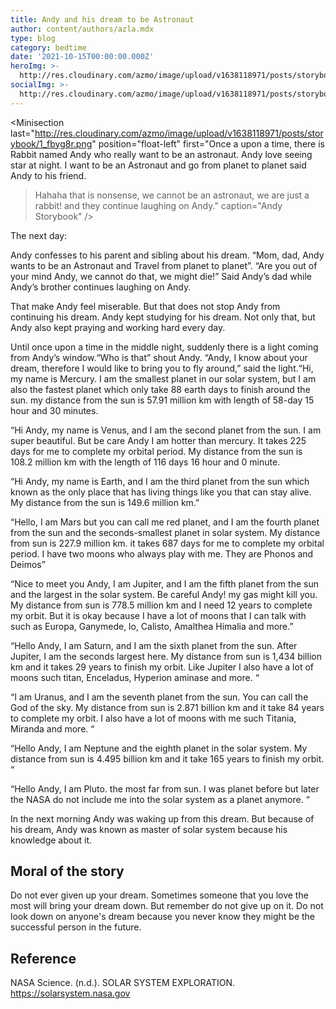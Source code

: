 ```yaml
---
title: Andy and his dream to be Astronaut
author: content/authors/azla.mdx
type: blog
category: bedtime
date: '2021-10-15T00:00:00.000Z'
heroImg: >-
  http://res.cloudinary.com/azmo/image/upload/v1638118971/posts/storybook/andy_his_dream_xqtosi.png
socialImg: >-
  http://res.cloudinary.com/azmo/image/upload/v1638118971/posts/storybook/andy_his_dream_xqtosi.png
---
```


<Minisection
  last="http://res.cloudinary.com/azmo/image/upload/v1638118971/posts/storybook/1_fbyg8r.png"
  position="float-left"
  first="Once a upon a time, there is Rabbit named Andy who really want to be an astronaut. Andy love seeing star at night. I want to be an Astronaut and go from planet to planet said Andy to his friend. 

> Hahaha that is nonsense, we cannot be an astronaut, we are just a rabbit! and they continue laughing on Andy."
  caption="Andy Storybook"
/>

The next day:

Andy confesses to his parent and sibling about his dream. “Mom, dad, Andy wants to be an Astronaut and Travel from planet to planet”. “Are you out of your mind Andy, we cannot do that, we might die!” Said Andy’s dad while Andy’s brother continues laughing on Andy.

That make Andy feel miserable. But that does not stop Andy from continuing his dream. Andy kept studying for his dream. Not only that, but Andy also kept praying and working hard every day.

Until once upon a time in the middle night, suddenly there is a light coming from Andy’s window.“Who is that” shout Andy. “Andy, I know about your dream, therefore I would like to bring you to fly around,” said the light.“Hi, my name is Mercury. I am the smallest planet in our solar system, but I am also the fastest planet which only take 88 earth days to finish around the sun. my distance from the sun is 57.91 million km with length of 58-day 15 hour and 30 minutes.

“Hi Andy, my name is Venus, and I am the second planet from the sun. I am super beautiful. But be care Andy I am hotter than mercury. It takes 225 days for me to complete my orbital period. My distance from the sun is 108.2 million km with the length of 116 days 16 hour and 0 minute.

“Hi Andy, my name is Earth, and I am the third planet from the sun which known as the only place that has living things like you that can stay alive. My distance from the sun is 149.6 million km.”

“Hello, I am Mars but you can call me red planet, and I am the fourth planet from the sun and the seconds-smallest planet in solar system. My distance from sun is 227.9 million km. it takes 687 days for me to complete my orbital period. I have two moons who always play with me. They are Phonos and Deimos”

“Nice to meet you Andy, I am Jupiter, and I am the fifth planet from the sun and the largest in the solar system. Be careful Andy! my gas might kill you. My distance from sun is 778.5 million km and I need 12 years to complete my orbit. But it is okay because I have a lot of moons that I can talk with such as Europa, Ganymede, lo, Calisto, Amalthea Himalia and more.”

“Hello Andy, I am Saturn, and I am the sixth planet from the sun. After Jupiter, I am the seconds largest here. My distance from sun is 1,434 billion km and it takes 29 years to finish my orbit. Like Jupiter I also have a lot of moons such titan, Enceladus, Hyperion aminase and more. “

“I am Uranus, and I am the seventh planet from the sun. You can call the God of the sky. My distance from sun is 2.871 billion km and it take 84 years to complete my orbit. I also have a lot of moons with me such Titania, Miranda and more. “

“Hello Andy, I am Neptune and the eighth planet in the solar system. My distance from sun is 4.495 billion km and it take 165 years to finish my orbit. “

“Hello Andy, I am Pluto. the most far from sun. I was planet before but later the NASA do not include me into the solar system as a planet anymore. “

In the next morning Andy was waking up from this dream. But because of his dream, Andy was known as master of solar system because his knowledge about it.

## Moral of the story

Do not ever given up your dream. Sometimes someone that you love the most will bring your dream down. But remember do not give up on it. Do not look down on anyone's dream because you never know they might be the successful person in the future.

## Reference

NASA Science. (n.d.). SOLAR SYSTEM EXPLORATION. https://solarsystem.nasa.gov

